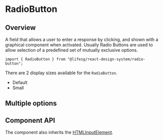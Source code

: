 
<Meta of={RadioButtonStories} />

# RadioButton

## Overview

A field that allows a user to enter a response by clicking, and shown with a
graphical component when activated. Usually Radio Buttons are used to allow
selection of a predefined set of mutually exclusive options.

```tsx
import { RadioButton } from "@lifesg/react-design-system/radio-button";
```

There are 2 display sizes available for the `RadioButton`.

-   Default
-   Small

<Canvas of={RadioButtonStories.Default} />

## Multiple options

<Canvas of={RadioButtonStories.MultipleOptions} />

## Component API

The component also inherits the [HTMLInputElement](https://developer.mozilla.org/en-US/docs/Web/API/HTMLInputElement).

<PropsTable />
